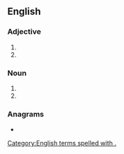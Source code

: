 {{also|Mech.|mech|měch}}
==English==

===Adjective===
{{en-adj|-}}

# {{abbreviation of|mechanical|lang=en}}
# {{abbreviation of|mechanized|lang=en}}

===Noun===
{{en-noun|mechs.}}

# {{abbreviation of|mechanic|lang=en}}
# {{abbreviation of|mechanics|lang=en}}

===Anagrams===
* {{anagrams|en|Chem.|chem|chem.}}

[[Category:English terms spelled with .]]